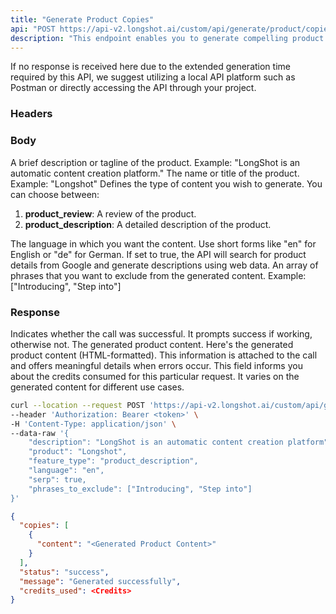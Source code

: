 ```yaml
---
title: "Generate Product Copies"
api: "POST https://api-v2.longshot.ai/custom/api/generate/product/copies"
description: "This endpoint enables you to generate compelling product descriptions or reviews. It can utilize SERP data to enhance the generated content based on web data."
---
```


If no response is received here due to the extended generation time required by this API, we suggest utilizing a local API platform such as Postman or directly accessing the API through your project.

### Headers

<ParamField
  header="Authorization"
  type="string"
  placeholder="Bearer <Secret Token>"
  required
/>

### Body

<ParamField body="description" type="string" required>
  A brief description or tagline of the product.
  Example: "LongShot is an automatic content creation platform."
</ParamField>

<ParamField body="product" type="string" required>
  The name or title of the product.
  Example: "Longshot"
</ParamField>

<ParamField body="feature_type" type="string" required>
  Defines the type of content you wish to generate. You can choose between:
  
  1. **product_review**: A review of the product.
  2. **product_description**: A detailed description of the product.
</ParamField>

<ParamField body="language" type="string" default="en">
  The language in which you want the content. Use short forms like "en" for English or "de" for German.
</ParamField>

<ParamField body="serp" type="boolean" default=true>
  If set to true, the API will search for product details from Google and generate descriptions using web data.
</ParamField>

<ParamField body="phrases_to_exclude" type="array">
  An array of phrases that you want to exclude from the generated content.
  Example: ["Introducing", "Step into"]
</ParamField>

### Response

<ResponseField name="status" type="string">
  Indicates whether the call was successful. It prompts success if working, otherwise not.
</ResponseField>

<ResponseField name="copies" type="object">
  The generated product content.

  <Expandable title="Toggle object">
    <ResponseField name="content" type="string">
      Here's the generated product content (HTML-formatted).
    </ResponseField>
  </Expandable>
</ResponseField>

<ResponseField name="message" type="string">
  This information is attached to the call and offers meaningful details when errors occur.
</ResponseField>

<ResponseField name="credits_used" type="number">
  This field informs you about the credits consumed for this particular request. It varies on the generated content for different use cases.
</ResponseField>

<RequestExample>

```bash
curl --location --request POST 'https://api-v2.longshot.ai/custom/api/generate/product/copies' \
--header 'Authorization: Bearer <token>' \
-H 'Content-Type: application/json' \
--data-raw '{
    "description": "LongShot is an automatic content creation platform",
    "product": "Longshot",
    "feature_type": "product_description",
    "language": "en",
    "serp": true,
    "phrases_to_exclude": ["Introducing", "Step into"]
}'
```
</RequestExample>

<ResponseExample>

```json Response
{
  "copies": [
    {
      "content": "<Generated Product Content>"
    }
  ],
  "status": "success",
  "message": "Generated successfully",
  "credits_used": <Credits>
}
```

</ResponseExample>